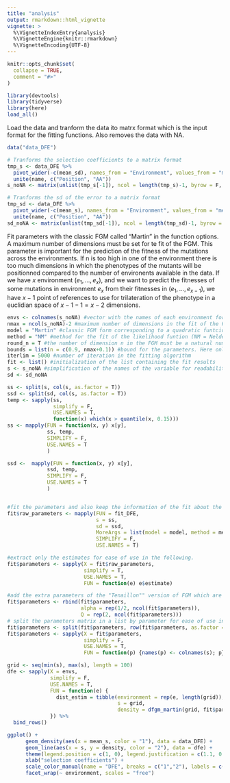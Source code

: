 ```yaml
---
title: "analysis"
output: rmarkdown::html_vignette
vignette: >
  %\VignetteIndexEntry{analysis}
  %\VignetteEngine{knitr::rmarkdown}
  %\VignetteEncoding{UTF-8}
---
```


```r
knitr::opts_chunk$set(
  collapse = TRUE,
  comment = "#>"
)
```

```r
library(devtools)
library(tidyverse)
library(here)
load_all()
```

Load the data and tranform the data ito matrx format which is the input format for the fitting functions.
Also removes the data with NA.
```r
data("data_DFE")

# Tranforms the selection coefficients to a matrix format
tmp_s <- data_DFE %>%
  pivot_wider(-c(mean_sd), names_from = "Environment", values_from = "mean_s") %>%
  unite(name, c("Position", "AA"))
s_noNA <- matrix(unlist(tmp_s[-1]), ncol = length(tmp_s)-1, byrow = F, dimnames = list(unlist(tmp_s[,1]), names(tmp_s)[-1]))

# Tranforms the sd of the error to a matrix format
tmp_sd <- data_DFE %>%
  pivot_wider(-c(mean_s), names_from = "Environment", values_from = "mean_sd") %>%
  unite(name, c("Position", "AA"))
sd_noNA <- matrix(unlist(tmp_sd[-1]), ncol = length(tmp_sd)-1, byrow = F, dimnames = list(unlist(tmp_sd[,1]), names(tmp_sd)[-1]))
```

Fit parameters with the classic FGM called "Martin" in the function options.
A maximum number of dimensions must be set for te fit of the FGM. This parameter is important for the prediction of the fitness of the mutations across the environments. If n is too high in one of the environment there is too much dimensions in which the phenotypes of the mutants will be positionned compared to the number of environents available in the data. If we have $x$ environment $(e_{1}, ..., e_{x})$, and we want to predict the fitnesses of some mutations in environment $e_{x}$ from their fitnesses in $(e_{1}, ..., e_{x-1})$, we have $x-1$ point of references to use for trilateration of the phenotype in a euclidian space of $x-1-1=x-2$ dimensions.
```r

envs <- colnames(s_noNA) #vector with the names of each environment for which the fit must be performed
nmax = ncol(s_noNA)-2 #maximum number of dimensions in the fit of the FGM. 
model = "Martin" #classic FGM form corresponding to a quadratic funtcion for the fitness.
method = "NM" #method for the fit of the likelihood funtion (NM = Nelder-Mead)
round_n = T #the number of dimension n in the FGM must be a natural number. However the fittig function returns real numbers so this option round the dimensons and rerun the fit with a fixed round dimensions from the firts fit.
bounds = list(n = c(0.9, nmax+0.1)) #bound for the parameters. Here only n is bounded between 1 and nmax.
iterlim = 5000 #number of iteration in the fitting algorithm
fit <- list() #initialization of the list containing the fit results
s <- s_noNA #simplification of the names of the variable for readability
sd <- sd_noNA

ss <- split(s, col(s, as.factor = T))
ssd <- split(sd, col(s, as.factor = T))
temp <- sapply(ss,
               simplify = F,
               USE.NAMES = T,
               function(x) which(x > quantile(x, 0.15)))
ss <- mapply(FUN = function(x, y) x[y],
             ss, temp,
             SIMPLIFY = F,
             USE.NAMES = T
             )

ssd <-  mapply(FUN = function(x, y) x[y],
             ssd, temp,
             SIMPLIFY = F,
             USE.NAMES = T
             )


#fit the parameters and also keep the information of the fit about the convergence, the log-likelihood...
fit$raw_parameters <- mapply(FUN = fit_DFE,
                             s = ss,
                             sd = ssd,
                             MoreArgs = list(model = model, method = method, round_n = round_n, bounds = bounds, iterlim = iterlim, nmax = nmax),
                             SIMPLIFY = F,
                             USE.NAMES = T)

#extract only the estimates for ease of use in the following.
fit$parameters <- sapply(X = fit$raw_parameters,
                         simplify = T,
                         USE.NAMES = T,
                         FUN = function(e) e$estimate)

#add the extra parameters of the "Tenaillon"" version of FGM which are fixed in the "Martin" version at Q=2 and alpha=1/2
fit$parameters <- rbind(fit$parameters,
                        alpha = rep(1/2, ncol(fit$parameters)),
                        Q = rep(2, ncol(fit$parameters)))
# split the parameters matrix in a list by parameter for ease of use in the following
fit$parameters <- split(fit$parameters, row(fit$parameters, as.factor = T))
fit$parameters <- sapply(X = fit$parameters,
                         simplify = F,
                         USE.NAMES = T,
                         FUN = function(p) {names(p) <- colnames(s); p})
```

```r
grid <- seq(min(s), max(s), length = 100)
dfe <- sapply(X = envs,
              simplify = F,
              USE.NAMES = T,
              FUN = function(e) {
                dist_estim = tibble(environment = rep(e, length(grid)),
                                    s = grid,
                                    density = dfgm_martin(grid, fit$parameters$n[e], fit$parameters$lambda[e], fit$parameters$so[env]))
              }) %>%
  bind_rows()

ggplot() +
      geom_density(aes(x = mean_s, color = "1"), data = data_DFE) +
      geom_line(aes(x = s, y = density, color = "2"), data = dfe) +
      theme(legend.position = c(1, 0), legend.justification = c(1.1, 0.15)) +
      xlab("selection coefficients") +
      scale_color_manual(name = "DFE", breaks = c("1","2"), labels = c("data", "Fit FGM on 85% of data"), values = c("#000000","#D55E00")) +
      facet_wrap(~ environment, scales = "free")

```

